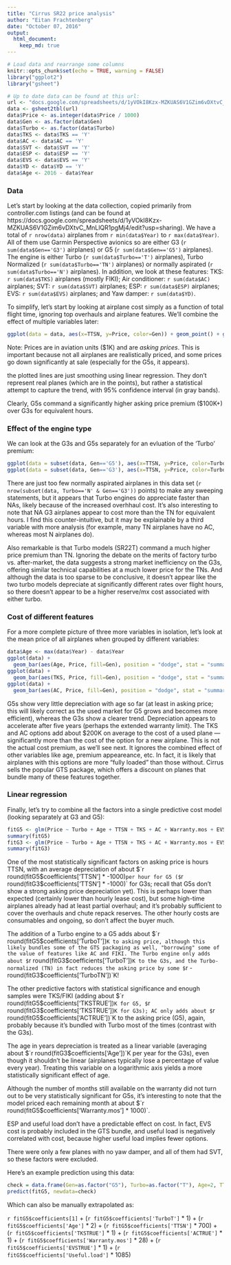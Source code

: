 ```yaml
---
title: "Cirrus SR22 price analysis"
author: "Eitan Frachtenberg"
date: "October 07, 2016"
output:
  html_document:
    keep_md: true
---
```



```r
# Load data and rearrange some columns
knitr::opts_chunk$set(echo = TRUE, warning = FALSE)
library("ggplot2")
library("gsheet")

# Up to date data can be found at this url:
url <- "docs.google.com/spreadsheets/d/1yVOkI8Kzx-MZKUAS6V1GZim6vDXtvC_MnLlQR1pgMj4/edit?usp=sharing"
data <- gsheet2tbl(url)
data$Price <- as.integer(data$Price / 1000)
data$Gen <- as.factor(data$Gen)
data$Turbo <- as.factor(data$Turbo)
data$TKS <- data$TKS == 'Y'
data$AC <- data$AC == 'Y'
data$SVT <- data$SVT == 'Y'
data$ESP <- data$ESP == 'Y'
data$EVS <- data$EVS == 'Y'
data$YD <- data$YD == 'Y'
data$Age <- 2016 - data$Year
```

### Data

Let's start by looking at the data collection, copied primarily from controller.com listings (and can be found at https://docs.google.com/spreadsheets/d/1yVOkI8Kzx-MZKUAS6V1GZim6vDXtvC_MnLlQR1pgMj4/edit?usp=sharing). We have a total of `r nrow(data)` airplanes from `r min(data$Year)` to `r max(data$Year)`. All of them use Garmin Perspective avionics so are either G3 (`r sum(data$Gen=='G3')` airplanes) or G5 (`r sum(data$Gen=='G5')` airplanes). The engine is either Turbo (`r sum(data$Turbo=='T')` airplanes), Turbo Normalized (`r sum(data$Turbo=='TN')` airplanes) or normally aspirated (`r sum(data$Turbo=='N')` airplanes). In addition, we look at these features: TKS: `r sum(data$TKS)` airplanes (mostly FIKI); Air conditioner: `r sum(data$AC)` airplanes; SVT: `r sum(data$SVT)` airplanes; ESP: `r sum(data$ESP)` airplanes; EVS: `r sum(data$EVS)` airplanes; and Yaw damper: `r sum(data$YD)`.

To simplify, let's start by looking at airplane cost simply as a function of total flight time, ignoring top overhauls and airplane features. We'll combine the effect of multiple variables later:

```r
ggplot(data = data, aes(x=TTSN, y=Price, color=Gen)) + geom_point() + geom_smooth(method=glm)
```

Note: Prices are in aviation units ($1K) and are *asking prices*. This is important because not all airplanes are realistically priced, and some prices go down significantly at sale (especially for the G5s, it appears).

the plotted lines are just smoothing using linear regression. They don't represent real planes (which are in the points), but rather a statistical attempt to capture the trend, with 95% confidence interval (in gray bands).

Clearly, G5s command a significantly higher asking price premium ($100K+) over G3s for equivalent hours.

### Effect of the engine type

We can look at the G3s and G5s separately for an evluation of the 'Turbo' premium:

```r
ggplot(data = subset(data, Gen=='G5'), aes(x=TTSN, y=Price, color=Turbo)) + geom_point() + geom_smooth(method=glm)
ggplot(data = subset(data, Gen=='G3'), aes(x=TTSN, y=Price, color=Turbo)) + geom_point() + geom_smooth(method=glm)
```

There are just too few normally aspirated airplanes in this data set (`r nrow(subset(data, Turbo=='N' & Gen=='G3'))` points) to make any sweeping statements, but it appears that Turbo engines do appreciate faster than NAs, likely because of the increased overhhaul cost. It's also interesting to note that NA G3 airplanes appear to cost more than the TN for equivalent hours. I find this counter-intuitive, but it may be explainable by a third variable with more analysis (for example, many TN airplanes have no AC, whereas most N airplanes do).

Also remarkable is that Turbo models (SR22T) command a much higher price premium than TN. Ignoring the debate on the merits of factory turbo vs. after-market, the data suggests a strong market inefficiency on the G3s, offering similar technical capabilities at a much lower price for the TNs. And although the data is too sparse to be conclusive, it doesn't appear like the two turbo models depreciate at significantly different rates over flight hours, so there doesn't appear to be a higher reserve/mx cost associated with either turbo.

### Cost of different features

For a more complete picture of three more variables in isolation, let's look at the mean price of all airplanes when grouped by different variables:

```r
data$Age <- max(data$Year) - data$Year
ggplot(data) +
  geom_bar(aes(Age, Price, fill=Gen), position = "dodge", stat = "summary", fun.y = "mean")
ggplot(data) +
  geom_bar(aes(TKS, Price, fill=Gen), position = "dodge", stat = "summary", fun.y = "mean")
ggplot(data) +
  geom_bar(aes(AC, Price, fill=Gen), position = "dodge", stat = "summary", fun.y = "mean")
```

G5s show very little depreciation with age so far (at least in asking price; this will likely correct as the used market for G5 grows and becomes more efficient), whereas the G3s show a clearer trend. Depreciation appears to accelerate after five years (perhaps the extended warranty limit).
The TKS and AC options add about $200K on average to the cost of a used plane --- significantly more than the cost of the option for a new airplane. This is not the actual cost premium, as we'll see next. It ignores the combined effect of other variables like age, premium appeareance, etc. In fact, it is likely that airplanes with this options are more "fully loaded" than those without. Cirrus sells the popular GTS package, which offers a discount on planes that bundle many of these features together.


### Linear regression

Finally, let's try to combine all the factors into a single predictive cost model (looking separately at G3 and G5):

```r
fitG5 <- glm(Price ~ Turbo + Age + TTSN + TKS + AC + Warranty.mos + EVS + Useful.load, data = subset(data, Gen=='G5'))
summary(fitG5)
fitG3 <- glm(Price ~ Turbo + Age + TTSN + TKS + AC + Warranty.mos + EVS + Useful.load, data = subset(data, Gen=='G3'))
summary(fitG3)
```

One of the most statistically significant factors on asking price is hours TTSN, with an average depreciation of about $`r round(fitG5$coefficients['TTSN'] * -1000)` per hour for G5 ($`r round(fitG3$coefficients['TTSN'] * -1000)` for G3s; recall that G5s don't show a strong asking price depreciation yet). This is perhaps lower than expected (certainly lower than hourly lease cost), but some high-time airplanes already had at least partial overhaul; and it's probably sufficient to cover the overhauls and chute repack reserves. The other hourly costs are consumables and ongoing, so don't affect the buyer much.

The addition of a Turbo engine to a G5 adds about $`r round(fitG5$coefficients['TurboT'])`K to asking price, although this likely bundles some of the GTS packaging as well, "borrowing" some of the value of features like AC and FIKI. The Turbo engine only adds about $`r round(fitG3$coefficients['TurboT'])`K to the G3s, and the Turbo-normalized (TN) in fact reduces the asking price by some $`r -round(fitG3$coefficients['TurboTN'])`K!

The other predictive factors with statistical significance and enough samples were TKS/FIKI (adding about $`r round(fitG5$coefficients['TKSTRUE'])`K for G5, $`r round(fitG3$coefficients['TKSTRUE'])`K for G3s); AC only adds about $`r round(fitG5$coefficients['ACTRUE'])`K to the asking price (G5), again, probably because it's bundled with Turbo most of the times (contrast with the G3s).

The age in years depreciation is treated as a linear variable (averaging about $`r round(fitG3$coefficients['Age'])`K per year for the G3s), even though it shouldn't be linear (airplanes typically lose a percentage of value every year). Treating this variable on a logarithmic axis yields a more statistically significant effect of age.

Although the number of months still available on the warranty did not turn out to be very statistically significant for G5s, it's interesting to note that the model priced each remaining month at about $`r round(fitG5$coefficients['Warranty.mos'] * 1000)`.

ESP and useful load don't have a predictable effect on cost. In fact, EVS cost is probably included in the GTS bundle, and useful load is negatively correlated with cost, because higher useful load implies fewer options.

There were only a few planes with no yaw damper, and all of them had SVT, so these factors were excluded.

Here's an example prediction using this data:
```r
check = data.frame(Gen=as.factor("G5"), Turbo=as.factor("T"), Age=2, TTSN=700, TKS=TRUE, AC=TRUE, Warranty.mos=28, EVS=TRUE, Useful.load=1085)
predict(fitG5, newdata=check)
```
 Which can also be manually extrapolated as:
 
`r fitG5$coefficients[1]` + (`r fitG5$coefficients['TurboT']` * 1) + (`r fitG5$coefficients['Age']` * 2) + (`r fitG5$coefficients['TTSN']` * 700) + (`r fitG5$coefficients['TKSTRUE']` * 1) + (`r fitG5$coefficients['ACTRUE']` * 1) + (`r fitG5$coefficients['Warranty.mos']` * 28) + (`r fitG5$coefficients['EVSTRUE']` * 1) + (`r fitG5$coefficients['Useful.load']` * 1085)
